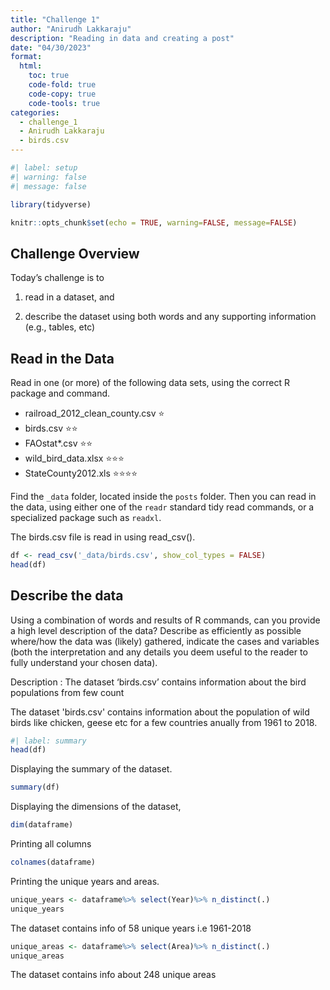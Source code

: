 ```yaml
---
title: "Challenge 1"
author: "Anirudh Lakkaraju"
description: "Reading in data and creating a post"
date: "04/30/2023"
format:
  html:
    toc: true
    code-fold: true
    code-copy: true
    code-tools: true
categories:
  - challenge_1
  - Anirudh Lakkaraju
  - birds.csv
---
```


```r
#| label: setup
#| warning: false
#| message: false

library(tidyverse)

knitr::opts_chunk$set(echo = TRUE, warning=FALSE, message=FALSE)
```

## Challenge Overview

Today's challenge is to

1)  read in a dataset, and

2)  describe the dataset using both words and any supporting information (e.g., tables, etc)

## Read in the Data

Read in one (or more) of the following data sets, using the correct R package and command.

-   railroad_2012_clean_county.csv ⭐
-   birds.csv ⭐⭐
-   FAOstat\*.csv ⭐⭐
-   wild_bird_data.xlsx ⭐⭐⭐
-   StateCounty2012.xls ⭐⭐⭐⭐

Find the `_data` folder, located inside the `posts` folder. Then you can read in the data, using either one of the `readr` standard tidy read commands, or a specialized package such as `readxl`.

The birds.csv file is read in using read_csv().

```r
df <- read_csv('_data/birds.csv', show_col_types = FALSE)
head(df)
```

## Describe the data

Using a combination of words and results of R commands, can you provide a high level description of the data? Describe as efficiently as possible where/how the data was (likely) gathered, indicate the cases and variables (both the interpretation and any details you deem useful to the reader to fully understand your chosen data).

Description : The dataset 'birds.csv' contains information about the bird populations from few count

The dataset \'birds.csv\' contains information about the population of wild birds like chicken, geese etc for a few countries anually from 1961 to 2018.

```r
#| label: summary
head(df)
```

Displaying the summary of the dataset.

```r
summary(df)
```

Displaying the dimensions of the dataset,

```r
dim(dataframe)

```

Printing all columns

```r
colnames(dataframe)
```

Printing the unique years and areas.

```r
unique_years <- dataframe%>% select(Year)%>% n_distinct(.)
unique_years
```

The dataset contains info of 58 unique years i.e 1961-2018

```r
unique_areas <- dataframe%>% select(Area)%>% n_distinct(.)
unique_areas
```

The dataset contains info about 248 unique areas
